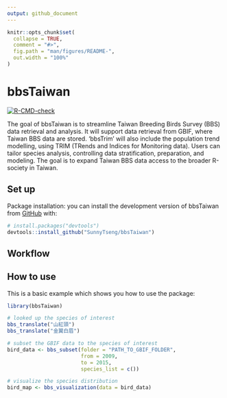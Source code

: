 ```yaml
---
output: github_document
---
```


<!-- README.md is generated from README.Rmd. Please edit that file -->

```r
knitr::opts_chunk$set(
  collapse = TRUE,
  comment = "#>",
  fig.path = "man/figures/README-",
  out.width = "100%"
)
```

# bbsTaiwan

<!-- badges: start -->

[![R-CMD-check](https://github.com/SunnyTseng/bbsTaiwan/actions/workflows/R-CMD-check.yaml/badge.svg)](https://github.com/SunnyTseng/bbsTaiwan/actions/workflows/R-CMD-check.yaml)

<!-- badges: end -->

The goal of bbsTaiwan is to streamline Taiwan Breeding Birds Survey (BBS) data retrieval and analysis. It will support data retrieval from GBIF, where Taiwan BBS data are stored. ‘bbsTrim’ will also include the population trend modelling, using TRIM (TRends and Indices for Monitoring data). Users can tailor species analysis, controlling data stratification, preparation, and modeling. The goal is to expand Taiwan BBS data access to the broader R-society in Taiwan.

## Set up

Package installation: you can install the development version of bbsTaiwan from [GitHub](https://github.com/) with:

``` r
# install.packages("devtools")
devtools::install_github("SunnyTseng/bbsTaiwan")
```

## Workflow

## How to use

This is a basic example which shows you how to use the package:

```r
library(bbsTaiwan)

# looked up the species of interest 
bbs_translate("山紅頭")
bbs_translate("金翼白眉")

# subset the GBIF data to the species of interest
bird_data <- bbs_subset(folder = "PATH_TO_GBIF_FOLDER",
                        from = 2009,
                        to = 2015,
                        species_list = c())

# visualize the species distribution 
bird_map <- bbs_visualization(data = bird_data)
```
